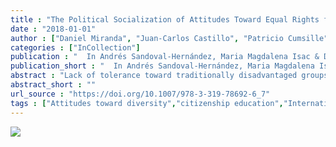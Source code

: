 ```yaml
---
title : "The Political Socialization of Attitudes Toward Equal Rights from a Comparative Perspective"
date : "2018-01-01"
author : ["Daniel Miranda", "Juan-Carlos Castillo", "Patricio Cumsille"]
categories : ["InCollection"]
publication : "  In Andrés Sandoval-Hernández, Maria Magdalena Isac & Daniel Miranda: Teaching Tolerance in a Globalized World 103--123 . Cham: Springer International Publishing https://doi.org/10.1007/978-3-319-78692-6_7. ISBN: 978-3-319-78692-6"
publication_short : "  In Andrés Sandoval-Hernández, Maria Magdalena Isac & Daniel Miranda: Teaching Tolerance in a Globalized World 103--123 . Cham: Springer International Publishing https://doi.org/10.1007/978-3-319-78692-6_7. ISBN: 978-3-319-78692-6"
abstract : "Lack of tolerance toward traditionally disadvantaged groups, such as immigrants, ethnic minorities and women, represents a growing challenge to contemporary democracies. Assuming that attitudes toward such social groups are at least partly learned during the political socialization of school-age children, this chapter explores individual differences in equal rights attitudes using data from the last International Civic and Citizenship Education Study (ICCS) 2009 on socioeconomic and demographic characteristics of eighth grade students from 38 countries. Using structural equations and multilevel models, the analysis estimates regression models using a set of measures, with family status being the main independent variable. The results show that there are large differences across countries regarding the level of inclusive attitudes, and that parental education and the number of books at home are relevant predictors of more inclusive attitudes of children in most of the countries analyzed; however, patterns differ by gender and immigrant groups. The findings are discussed, taking into account current and future political issues associated with migration and demands for equal rights."
abstract_short : ""
url_source : "https://doi.org/10.1007/978-3-319-78692-6_7"
tags : ["Attitudes toward diversity","citizenship education","International Civic and Citizenship Education Study (ICCS)","International large-scale assessments","Multilevel structural equation models"]
---
```


![](https://media.springernature.com/w306/springer-static/cover-hires/book/978-3-319-78692-6)

